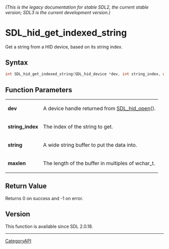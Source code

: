 ====== (This is the legacy documentation for stable SDL2, the current stable version; SDL3 is the current development version.) ======
= SDL_hid_get_indexed_string =

Get a string from a HID device, based on its string index.

== Syntax ==

<syntaxhighlight lang='c'>
int SDL_hid_get_indexed_string(SDL_hid_device *dev, int string_index, wchar_t *string, size_t maxlen);
</syntaxhighlight>

== Function Parameters ==

{|
|'''dev'''
|A device handle returned from [[SDL_hid_open]]().
|-
|'''string_index'''
|The index of the string to get.
|-
|'''string'''
|A wide string buffer to put the data into.
|-
|'''maxlen'''
|The length of the buffer in multiples of wchar_t.
|}

== Return Value ==

Returns 0 on success and -1 on error.

== Version ==

This function is available since SDL 2.0.18.

----
[[CategoryAPI]]


